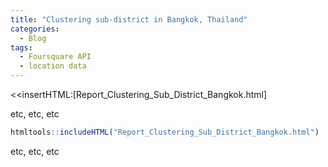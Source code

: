 ```yaml
---
title: "Clustering sub-district in Bangkok, Thailand"
categories:
  - Blog
tags:
  - Foursquare API
  - location data
---
```


<<insertHTML:[Report_Clustering_Sub_District_Bangkok.html]

etc, etc, etc

```r
htmltools::includeHTML("Report_Clustering_Sub_District_Bangkok.html")
```

etc, etc, etc
